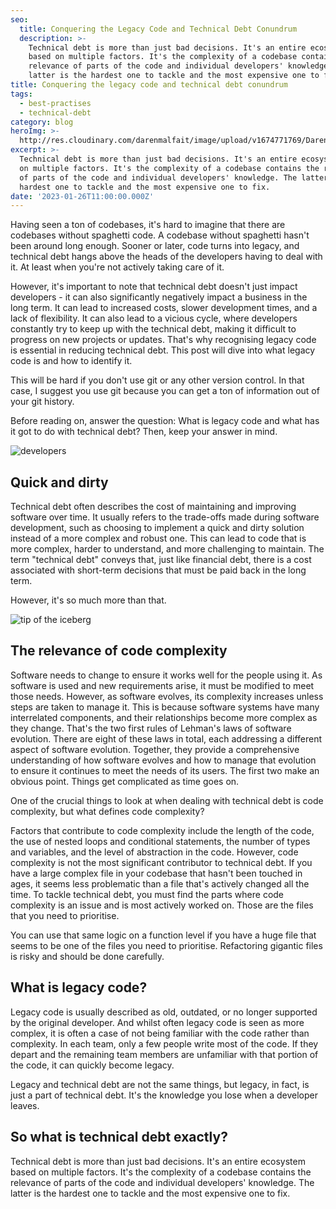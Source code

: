 ```yaml
---
seo:
  title: Conquering the Legacy Code and Technical Debt Conundrum
  description: >-
    Technical debt is more than just bad decisions. It's an entire ecosystem
    based on multiple factors. It's the complexity of a codebase contains the
    relevance of parts of the code and individual developers' knowledge. The
    latter is the hardest one to tackle and the most expensive one to fix.
title: Conquering the legacy code and technical debt conundrum
tags:
  - best-practises
  - technical-debt
category: blog
heroImg: >-
  http://res.cloudinary.com/darenmalfait/image/upload/v1674771769/Daren_a_bowl_of_spaghetti_with_a_keyboard_in_front_plastic_pixa_edd7027e-f9e6-4854-8642-f2a89b53f6ee_hajpfq.png
excerpt: >-
  Technical debt is more than just bad decisions. It's an entire ecosystem based
  on multiple factors. It's the complexity of a codebase contains the relevance
  of parts of the code and individual developers' knowledge. The latter is the
  hardest one to tackle and the most expensive one to fix.
date: '2023-01-26T11:00:00.000Z'
---
```


Having seen a ton of codebases, it's hard to imagine that there are codebases
without spaghetti code. A codebase without spaghetti hasn't been around long
enough. Sooner or later, code turns into legacy, and technical debt hangs above
the heads of the developers having to deal with it. At least when you're not
actively taking care of it.

However, it's important to note that technical debt doesn't just impact
developers - it can also significantly negatively impact a business in the long
term. It can lead to increased costs, slower development times, and a lack of
flexibility. It can also lead to a vicious cycle, where developers constantly
try to keep up with the technical debt, making it difficult to progress on new
projects or updates. That's why recognising legacy code is essential in reducing
technical debt. This post will dive into what legacy code is and how to identify
it.

This will be hard if you don't use git or any other version control. In that
case, I suggest you use git because you can get a ton of information out of your
git history.

Before reading on, answer the question: What is legacy code and what has it got
to do with technical debt? Then, keep your answer in mind.

![developers](https://res.cloudinary.com/darenmalfait/image/upload/v1674774212/Daren_big_office_filled_with_monkeys_sitting_behind_a_computer__5f2140a0-2c9f-46f3-b934-c98c956a8f59_itu2ap.png 'developers')

## Quick and dirty

Technical debt often describes the cost of maintaining and improving software
over time. It usually refers to the trade-offs made during software development,
such as choosing to implement a quick and dirty solution instead of a more
complex and robust one. This can lead to code that is more complex, harder to
understand, and more challenging to maintain. The term "technical debt" conveys
that, just like financial debt, there is a cost associated with short-term
decisions that must be paid back in the long term.

However, it's so much more than that.

![tip of the iceberg](http://res.cloudinary.com/darenmalfait/image/upload/v1675447403/Daren_an_iceberg_including_the_underwater_part_plastic_pixar_st_96c95df8-864a-4db7-9c4a-50e2c6819342_ffobaj.png 'tip of the iceberg')

## The relevance of code complexity

Software needs to change to ensure it works well for the people using it. As
software is used and new requirements arise, it must be modified to meet those
needs. However, as software evolves, its complexity increases unless steps are
taken to manage it. This is because software systems have many interrelated
components, and their relationships become more complex as they change. That's
the two first rules of Lehman's laws of software evolution. There are eight of
these laws in total, each addressing a different aspect of software evolution.
Together, they provide a comprehensive understanding of how software evolves and
how to manage that evolution to ensure it continues to meet the needs of its
users. The first two make an obvious point. Things get complicated as time goes
on.

One of the crucial things to look at when dealing with technical debt is code
complexity, but what defines code complexity?

Factors that contribute to code complexity include the length of the code, the
use of nested loops and conditional statements, the number of types and
variables, and the level of abstraction in the code. However, code complexity is
not the most significant contributor to technical debt. If you have a large
complex file in your codebase that hasn't been touched in ages, it seems less
problematic than a file that's actively changed all the time. To tackle
technical debt, you must find the parts where code complexity is an issue and is
most actively worked on. Those are the files that you need to prioritise.

You can use that same logic on a function level if you have a huge file that
seems to be one of the files you need to prioritise. Refactoring gigantic files
is risky and should be done carefully.

## What is legacy code?

Legacy code is usually described as old, outdated, or no longer supported by the
original developer. And whilst often legacy code is seen as more complex, it is
often a case of not being familiar with the code rather than complexity. In each
team, only a few people write most of the code. If they depart and the remaining
team members are unfamiliar with that portion of the code, it can quickly become
legacy.

Legacy and technical debt are not the same things, but legacy, in fact, is just
a part of technical debt. It's the knowledge you lose when a developer leaves.

## So what is technical debt exactly?

Technical debt is more than just bad decisions. It's an entire ecosystem based
on multiple factors. It's the complexity of a codebase contains the relevance of
parts of the code and individual developers' knowledge. The latter is the
hardest one to tackle and the most expensive one to fix.
